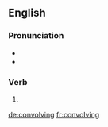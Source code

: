 ==English==

===Pronunciation===
* {{IPA|kənˈvɒlvɪŋ|lang=en}}
* {{hyphenation|con|volv|ing|lang=en}}

===Verb===
{{head|en|present participle}}

# {{present participle of|convolve|lang=en}}

[[de:convolving]]
[[fr:convolving]]